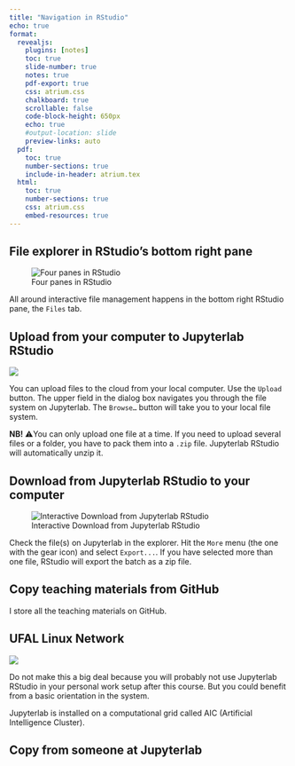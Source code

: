 ```yaml
---
title: "Navigation in RStudio"
echo: true
format:
  revealjs:
    plugins: [notes]
    toc: true
    slide-number: true
    notes: true
    pdf-export: true
    css: atrium.css
    chalkboard: true
    scrollable: false
    code-block-height: 650px
    echo: true
    #output-location: slide
    preview-links: auto
  pdf:
    toc: true
    number-sections: true
    include-in-header: atrium.tex
  html:
    toc: true
    number-sections: true
    css: atrium.css
    embed-resources: true
---
```


## File explorer in RStudio's bottom right pane

![Four panes in RStudio](images_ATRIUM/RStudio_01_FourPanes.png){#RStudio_01_FourPanes}

::: notes
All around interactive file management happens in the bottom right RStudio pane, the `Files` tab.
:::

## Upload from your computer to Jupyterlab RStudio

![](images_ATRIUM/RStudio_02_UploadFileFromYourPC.png){#RStudio_02_UploadFileFromYourPC .Interactive .upload .to .RStudio .on .Jupyterlab}

::: notes
You can upload files to the cloud from your local computer. Use the `Upload` button. The upper field in the dialog box navigates you through the file system on Jupyterlab. The `Browse…` button will take you to your local file system.

**NB!** ⚠️You can only upload one file at a time. If you need to upload several files or a folder, you have to pack them into a `.zip` file. Jupyterlab RStudio will automatically unzip it.
:::

## Download from Jupyterlab RStudio to your computer

![Interactive Download from Jupyterlab RStudio](images_ATRIUM/RStudio_03_DownloadToYourPC.png){#RStudio_03_DownloadToYourPC}

::: notes
Check the file(s) on Jupyterlab in the explorer. Hit the `More` menu (the one with the gear icon) and select `Export...`. If you have selected more than one file, RStudio will export the batch as a zip file.
:::

## Copy teaching materials from GitHub

::: notes
I store all the teaching materials on GitHub.
:::

## UFAL Linux Network

![](images_ATRIUM/RStudio_06_AtRoot.png){#RStudio_06_AtRoot}

::: notes
Do not make this a big deal because you will probably not use Jupyterlab RStudio in your personal work setup after this course. But you could benefit from a basic orientation in the system.

Jupyterlab is installed on a computational grid called AIC (Artificial Intelligence Cluster).
:::

## Copy from someone at Jupyterlab
